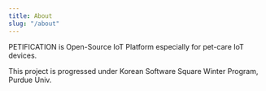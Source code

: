 ```yaml
---
title: About
slug: "/about"
---
```


PETIFICATION is Open-Source IoT Platform especially for pet-care IoT devices.

This project is progressed under Korean Software Square Winter Program, Purdue Univ.
